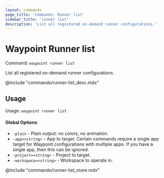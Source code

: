 ```yaml
---
layout: commands
page_title: 'Commands: Runner list'
sidebar_title: 'runner list'
description: 'List all registered on-demand runner configurations.'
---
```


# Waypoint Runner list

Command: `waypoint runner list`

List all registered on-demand runner configurations.

@include "commands/runner-list_desc.mdx"

## Usage

Usage: `waypoint runner list`

#### Global Options

- `-plain` - Plain output: no colors, no animation.
- `-app=<string>` - App to target. Certain commands require a single app target for Waypoint configurations with multiple apps. If you have a single app, then this can be ignored.
- `-project=<string>` - Project to target.
- `-workspace=<string>` - Workspace to operate in.

@include "commands/runner-list_more.mdx"
